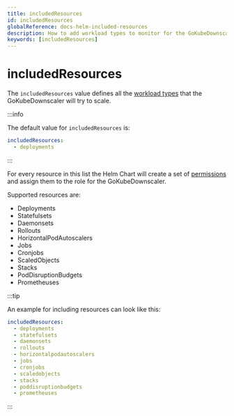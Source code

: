 ```yaml
---
title: includedResources
id: includedResources
globalReference: docs-helm-included-resources
description: How to add workload types to monitor for the GoKubeDownscaler
keywords: [includedResources]
---
```


# includedResources

The `includedResources` value defines all the [workload types](ref:docs-workload-types) that the GoKubeDownscaler will try to scale.

:::info

The default value for `includedResources` is:

```yaml
includedResources:
  - deployments
```

:::

For every resource in this list the Helm Chart will create a set of [permissions](ref:docs-helm-permissions)
and assign them to the role for the GoKubeDownscaler.

Supported resources are:

- Deployments
- Statefulsets
- Daemonsets
- Rollouts
- HorizontalPodAutoscalers
- Jobs
- Cronjobs
- ScaledObjects
- Stacks
- PodDisruptionBudgets
- Prometheuses

:::tip

An example for including resources can look like this:

```yaml
includedResources:
  - deployments
  - statefulsets
  - daemonsets
  - rollouts
  - horizontalpodautoscalers
  - jobs
  - cronjobs
  - scaledobjects
  - stacks
  - poddisruptionbudgets
  - prometheuses
```

:::
